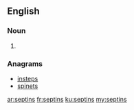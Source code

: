 ==English==

===Noun===
{{head|en|plural}}

# {{plural of|septin|lang=en}}

===Anagrams===
* [[insteps#English|insteps]]
* [[spinets#English|spinets]]

[[ar:septins]]
[[fr:septins]]
[[ku:septins]]
[[my:septins]]